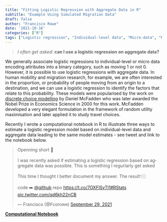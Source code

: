 ```yaml
---
title: "Fitting Logistic Regression with Aggregate Data in R"
subtitle: "Example Using Simulated Migration Data"
draft: false
author: "Francisco Rowe"
date: '2021-10-16'
categories: ["R"]
tags: ["Logistic regression", "Individual-level data", "Micro-data", "R", "Aggregate data", "Proportion", "Probabilities"]
---
```


> *I often get asked*: **can I use a logistic regression on aggregate data?** 

We generally associate logistic regressions to individual-level or micro data encoding attributes into a binary category, such as moving 1 or not 0. However, it is possible to use logistic regressions with aggregate data. In human mobility and migration research, for example, we are often interested in the proportion, or probability of people moving from an origin to a destination, and we can use a logistic regression to identify the factors that relate to this probability. These models were popularised by the work on [discrete choice modelling](https://eml.berkeley.edu/reprints/mcfadden/zarembka.pdf) by Daniel McFadden who was later awarded the Nobel Prize in Economics Science in 2000 for this work. McFadden developed a very elegant formulation in the framework of random utility maximisation and later applied it to study travel choices. 


Recently I wrote a computational notebook in R to illustrate three ways to estimate a logistic regression model based on individual-level data and aggregate data leading to the same model estimates - see tweet and link to the notebook below.


<blockquote class="twitter-tweet"><p lang="en" dir="ltr">Openning short 🧵<br><br>I was recently asked if estimating a logistic regression based on aggregate data was possible. This is something I regurlarly get asked<br><br>This time I thought I better document my answer. The result👇🏼<br><br>code ➡️ <a href="https://twitter.com/github?ref_src=twsrc%5Etfw">@github</a> repo <a href="https://t.co/7OXFlSvTI1">https://t.co/7OXFlSvTI1</a><a href="https://twitter.com/hashtag/RStats?src=hash&amp;ref_src=twsrc%5Etfw">#RStats</a> <a href="https://t.co/qd6kh22nCB">pic.twitter.com/qd6kh22nCB</a></p>&mdash; Francisco (@Fcorowe) <a href="https://twitter.com/Fcorowe/status/1443113517079568388?ref_src=twsrc%5Etfw">September 29, 2021</a></blockquote> <script async src="https://platform.twitter.com/widgets.js" charset="utf-8"></script>

[**Computational Notebook**](https://fcorowe.github.io/binary_logistic/)

